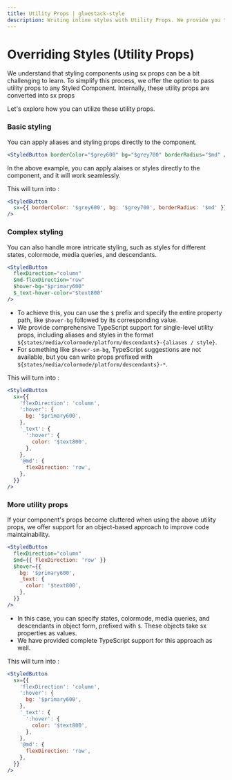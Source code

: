 ```yaml
---
title: Utility Props | gluestack-style
description: Writing inline styles with Utility Props. We provide you the ability to pass down utility props on any Styled Component which internally converts to `sx` prop.
---
```



<Meta title="styled/api/Overriding Styles (Utility Props)" />

# Overriding Styles (Utility Props)

We understand that styling components using sx props can be a bit challenging to learn. To simplify this process, we offer the option to pass utility props to any Styled Component. Internally, these utility props are converted into sx props

Let's explore how you can utilize these utility props.

### Basic styling

You can apply aliases and styling props directly to the component.

```jsx
<StyledButton borderColor="$grey600" bg="$grey700" borderRadius="$md" />
```

In the above example, you can apply alaises or styles directly to the component, and it will work seamlessly.

This will turn into :

```jsx
<StyledButton
  sx={{ borderColor: '$grey600', bg: '$grey700', borderRadius: '$md' }}
/>
```

### Complex styling

You can also handle more intricate styling, such as styles for different states, colormode, media queries, and descendants.

```jsx
<StyledButton
  flexDirection="column"
  $md-flexDirection="row"
  $hover-bg="$primary600"
  $_text-hover-color="$text800"
/>
```

- To achieve this, you can use the `$` prefix and specify the entire property path, like `$hover-bg` followed by its corresponding value.
- We provide comprehensive TypeScript support for single-level utility props, including aliases and styles in the format `${states/media/colormode/platform/descendants}-{aliases / style}`.
- For something like `$hover-sm-bg`, TypeScript suggestions are not available, but you can write props prefixed with `${states/media/colormode/platform/descendants}-*`.

This will turn into :

```jsx
<StyledButton
  sx={{
    'flexDirection': 'column',
    ':hover': {
      bg: '$primary600',
    },
    '_text': {
      ':hover': {
        color: '$text800',
      },
    },
    '@md': {
      flexDirection: 'row',
    },
  }}
/>
```

### More utility props

If your component's props become cluttered when using the above utility props, we offer support for an object-based approach to improve code maintainability.

```jsx
<StyledButton
  flexDirection="column"
  $md={{ flexDirection: 'row' }}
  $hover={{
    bg: '$primary600',
    _text: {
      color: '$text800',
    },
  }}
/>
```

- In this case, you can specify states, colormode, media queries, and descendants in object form, prefixed with `$`. These objects take sx properties as values.
- We have provided complete TypeScript support for this approach as well.

This will turn into :

```jsx
<StyledButton
  sx={{
    'flexDirection': 'column',
    ':hover': {
      bg: '$primary600',
    },
    '_text': {
      ':hover': {
        color: '$text800',
      },
    },
    '@md': {
      flexDirection: 'row',
    },
  }}
/>
```
